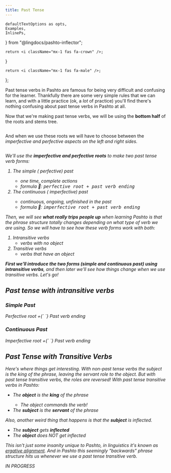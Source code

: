 ```yaml
---
title: Past Tense
---
```


    defaultTextOptions as opts,
    Examples,
    InlinePs,
} from "@lingdocs/pashto-inflector";

    return <i className="mx-1 fas fa-crown" />;
}

    return <i className="mx-1 fas fa-male" />;
};

Past tense verbs in Pashto are famous for being very difficult and confusing for the learner. Thankfully there are some very simple rules that we can learn, and with a little practice (ok, a *lot* of practice) you'll find there's nothing confusing about past tense verbs in Pashto at all.

Now that we're making past tense verbs, we will be using the **bottom half** of the <Link to="/verbs/roots-and-stems/">roots and stems</Link> tree.

<div style={{ maxWidth: "350px", margin: "0 auto 2rem auto" }}>
    <img src={verbTreePastPresent} alt="" className="img-fluid" />
</div>

And when we use these roots we will have to choose between the <i className="fas fa-video" /> imperfective and <i className="fas fa-camera" /> perfective aspects on the left and right sides.

<div style={{ maxWidth: "350px", margin: "0 auto 2rem auto" }}>
    <img src={verbTreeImperfectivePerfective} alt="" className="img-fluid" />
</div>

We'll use the **imperfective and perfective roots** to make two past tense verb forms:

1. The simple (<i className="fas fa-camera" /> perfective) past
    - one time, complete actions
    - formula 🧪: <samp>perfective root + <Link to="/verbs/verb-endings/#past-verb-endings">past verb ending</Link></samp>
2. The continuous (<i className="fas fa-video" />  imperfective) past
    - continuous, ongoing, unfinished in the past
    - formula 🧪: <samp>imperfective root + <Link to="/verbs/verb-endings/#past-verb-endings">past verb ending</Link></samp>

Then, we will see **what really trips people up** when learning Pashto is that <Link to="/phrase-structure/vp/">the phrase structure totally changes depending on what type of verb we are using</Link>. So we will have to see how these verb forms work with both:

1. Intransitive verbs
    - verbs with no object
2. Transitive verbs
    - verbs that have an object

**First we'll introduce the two forms (simple and continuous past) using intransitive verbs**, and then later we'll see how things change when we use transitive verbs. Let's go!

## Past tense with intransitive verbs

### Simple Past

<Formula>
    Perfective root +{` `}
    <Link to="/verbs/verb-endings/#past-verb-endings">Past verb ending</Link>
</Formula>

<BasicVerbShowCase opts={opts} tense="perfectivePast" />

### Continuous Past

<Formula>
    Imperfective root +{` `}
    <Link to="/verbs/verb-endings/#past-verb-endings">Past verb ending</Link>
</Formula>

<BasicVerbShowCase opts={opts} tense="imperfectivePast" />

## Past Tense with Transitive Verbs

Here's where things get interesting. With non-past tense verbs the *subject* is the <KingIcon /> king of the phrase, leaving the <ServantIcon /> servant role to the object. But with past tense transitive verbs, the roles are reversed! With past tense transitive verbs in Pashto:

- The **object** is the <KingIcon /> **king** of the phrase
    - The *object* commands the verb!
- The **subject** is the <ServantIcon /> **servant** of the phrase

Also, another weird thing that happens is that the **subject** is inflected.

- The **subject** gets **inflected**
- The **object** does NOT get inflected

This isn't just some insanity unique to Pashto, in linguistics it's known as [ergative alignment](https://en.wikipedia.org/wiki/Ergative%E2%80%93absolutive_alignment). And in Pashto this seemingly "backwards" <Link to="/phrase-structure/vp/">phrase structure</Link> hits us whenever we use a past tense transitive verb.

IN PROGRESS